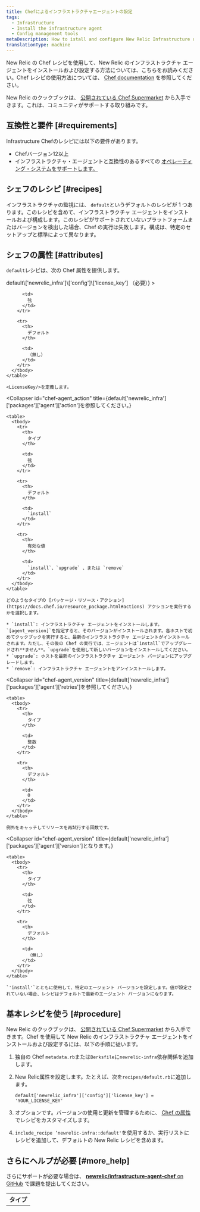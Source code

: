 ```yaml
---
title: Chefによるインフラストラクチャエージェントの設定
tags:
  - Infrastructure
  - Install the infrastructure agent
  - Config management tools
metaDescription: How to istall and configure New Relic Infrastructure using Chef.
translationType: machine
---
```


New Relic の Chef レシピを使用して、New Relic のインフラストラクチャ エージェントをインストールおよび設定する方法については、こちらをお読みください。Chef レシピの使用方法については、 [Chef documentation](https://www.chef.io/solutions/infrastructure-automation/) を参照してください。

New Relic のクックブックは、 [公開されている Chef Supermarket](https://supermarket.chef.io/cookbooks/newrelic-infra) から入手できます。これは、コミュニティがサポートする取り組みです。

## 互換性と要件 [#requirements]

Infrastructure Chefのレシピには以下の要件があります。

* Chefバージョン12以上
* インフラストラクチャ・エージェントと互換性のあるすべての [オペレーティング・システムをサポートします。](/docs/infrastructure/new-relic-infrastructure/getting-started/compatibility-requirements-new-relic-infrastructure#operating-systems)

## シェフのレシピ [#recipes]

インフラストラクチャの監視には、 `default`というデフォルトのレシピが 1 つあります。このレシピを含めて、インフラストラクチャ エージェントをインストールおよび構成します。このレシピがサポートされていないプラットフォームまたはバージョンを検出した場合、Chef の実行は失敗します。構成は、特定のセットアップと標準によって異なります。

## シェフの属性 [#attributes]

`default`レシピは、次の Chef 属性を提供します。

<CollapserGroup>
  <Collapser
    id="chef-license_key"
    title={<><InlineCode>default\['newrelic_infra']\['config']\['license_key']</InlineCode> （必要）</>}
  >
    <table>
      <tbody>
        <tr>
          <th>
            タイプ
          </th>

          <td>
            弦
          </td>
        </tr>

        <tr>
          <th>
            デフォルト
          </th>

          <td>
            （無し）
          </td>
        </tr>
      </tbody>
    </table>

    <LicenseKey/>を定義します。
  </Collapser>

  <Collapser
    id="chef-agent_action"
    title={<InlineCode>default\['newrelic_infra']\['packages']\['agent']\['action']を参照してください。</InlineCode>}
  >
    <table>
      <tbody>
        <tr>
          <th>
            タイプ
          </th>

          <td>
            弦
          </td>
        </tr>

        <tr>
          <th>
            デフォルト
          </th>

          <td>
            `install`
          </td>
        </tr>

        <tr>
          <th>
            有効な値
          </th>

          <td>
            `install`、`upgrade` 、または `remove`
          </td>
        </tr>
      </tbody>
    </table>

    どのようなタイプの [パッケージ・リソース・アクション](https://docs.chef.io/resource_package.html#actions) アクションを実行するかを選択します。

    * `install`: インフラストラクチャ エージェントをインストールします。`[agent_version]`を指定すると、そのバージョンがインストールされます。各ホストで初めてクックブックを実行すると、最新のインフラストラクチャ エージェントがインストールされます。ただし、その後の Chef の実行では、エージェントは`install`でアップグレードされ**ません**。`upgrade`を使用して新しいバージョンをインストールしてください。
    * `upgrade`: ホストを最新のインフラストラクチャ エージェント バージョンにアップグレードします。
    * `remove`: インフラストラクチャ エージェントをアンインストールします。
  </Collapser>

  <Collapser
    id="chef-agent_version"
    title={<InlineCode>default\['newrelic_infra']\['packages']\['agent']\['retries']を参照してください。</InlineCode>}
  >
    <table>
      <tbody>
        <tr>
          <th>
            タイプ
          </th>

          <td>
            整数
          </td>
        </tr>

        <tr>
          <th>
            デフォルト
          </th>

          <td>
            0
          </td>
        </tr>
      </tbody>
    </table>

    例外をキャッチしてリソースを再試行する回数です。
  </Collapser>

  <Collapser
    id="chef-agent_version"
    title={<InlineCode>default\['newrelic_infra']\['packages']\['agent']\['version']となります。</InlineCode>}
  >
    <table>
      <tbody>
        <tr>
          <th>
            タイプ
          </th>

          <td>
            弦
          </td>
        </tr>

        <tr>
          <th>
            デフォルト
          </th>

          <td>
            （無し）
          </td>
        </tr>
      </tbody>
    </table>

    `'install'`とともに使用して、特定のエージェント バージョンを設定します。値が設定されていない場合、レシピはデフォルトで最新のエージェント バージョンになります。
  </Collapser>
</CollapserGroup>

## 基本レシピを使う [#procedure]

New Relic のクックブックは、 [公開されている Chef Supermarket](https://supermarket.chef.io/cookbooks/newrelic-infra) から入手できます。Chef を使用して New Relic のインフラストラクチャ エージェントをインストールおよび設定するには、以下の手順に従います。

1. 独自の Chef `metadata.rb`または`Berksfile`に`newrelic-infra`依存関係を追加します。

2. New Relic<LicenseKey/>属性を設定します。たとえば、次を`recipes/default.rb`に追加します。

   ```
   default['newrelic_infra']['config']['license_key'] = 'YOUR_LICENSE_KEY'
   ```

3. オプションです。バージョンの使用と更新を管理するために、 [Chef の属性](#attributes) でレシピをカスタマイズします。

4. `include_recipe ‘newrelic-infra::default'`を使用するか、実行リストにレシピを追加して、デフォルトの New Relic レシピを含めます。

## さらにヘルプが必要 [#more_help]

さらにサポートが必要な場合は、 [**newrelic/infrastructure-agent-chef** on GitHub](https://github.com/newrelic/infrastructure-agent-chef/issues) で課題を提出してください。